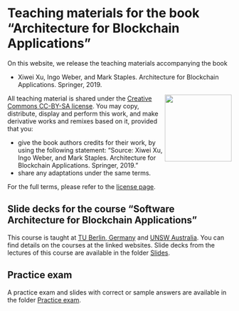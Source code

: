 # Teaching materials for the book "Architecture for Blockchain Applications" {#materials}

On this website, we release the teaching materials accompanying the book

* Xiwei Xu, Ingo Weber, and Mark Staples. Architecture for Blockchain Applications. Springer, 2019.

<a href="https://creativecommons.org/licenses/by-sa/4.0/" target="_blank"><img src="https://mirrors.creativecommons.org/presskit/buttons/88x31/png/by-sa.png" align="right" width="150" ></a>
All teaching material is shared under the [Creative Commons CC-BY-SA license](https://creativecommons.org/licenses/by-sa/4.0/). You may copy, distribute, display and perform this work, and make derivative works and remixes based on it, provided that you:

* give the book authors credits for their work, by using the following statement: "Source: Xiwei Xu, Ingo Weber, and Mark Staples. Architecture for Blockchain Applications. Springer, 2019." 
* share any adaptations under the same terms.

For the full terms, please refer to the [license page](https://creativecommons.org/licenses/by-sa/4.0/legalcode).

## Slide decks for the course "Software Architecture for Blockchain Applications"

This course is taught at [TU Berlin, Germany](https://moseskonto.tu-berlin.de/moses/modultransfersystem/bolognamodule/beschreibung/anzeigen.html?nummer=40971&version=3&sprache=2) and [UNSW Australia](https://www.handbook.unsw.edu.au/postgraduate/courses/2021/COMP6452).
You can find details on the courses at the linked websites.
Slide decks from the lectures of this course are available in the folder [Slides](./Slides/).

## Practice exam

A practice exam and slides with correct or sample answers are available in the folder [Practice exam](./Practice_exam/).

